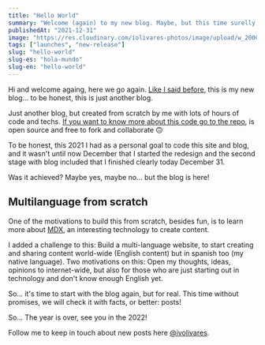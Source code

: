 ```yaml
---
title: "Hello World"
summary: "Welcome (again) to my new blog. Maybe, but this time surelly, I will start to publish new posts every month or week (depends of the mood, times, etc)."
publishedAt: "2021-12-31"
image: "https://res.cloudinary.com/iolivares-photos/image/upload/w_2000,ar_16:9,c_fill,g_auto,e_sharpen/v1641175008/io-dot-com/posts/photo-1579969756514-9f206e7c34a2_kz8vqh.jpg"
tags: ["launches", "new-release"]
slug: "hello-world"
slug-es: "hola-mundo"
slug-en: "hello-world"
---
```

Hi and welcome againg, here we go again. [Like I said before](https://medium.com/@ivolivares/hello-world-b0d91dfcb6fa), this is my new blog... to be honest, this is just another blog.

Just another blog, but created from scratch by me with lots of hours of code and techs. [If you want to know more about this code go to the repo](https://github.com/ivolivares/iolivares-dot-com/blob/main/README.md), is open source and free to fork and collaborate 🙃

To be honest, this 2021 I had as a personal goal to code this site and blog, and it wasn't until now December that I started the redesign and the second stage with blog included that I finished clearly today December 31.

Was it achieved? Maybe yes, maybe no... but the blog is here!

## Multilanguage from scratch

One of the motivations to build this from scratch, besides fun, is to learn more about [MDX](https://github.com/mdx-js/mdx), an interesting technology to create content.

I added a challenge to this: Build a multi-language website, to start creating and sharing content world-wide (English content) but in spanish too (my native language). Two motivations on this: Open my thoughts, ideas, opinions to internet-wide, but also for those who are just starting out in technology and don't know enough English yet.

So... it's time to start with the blog again, but for real. This time without promises, we will check it with facts, or better: posts!


<StaticTweet id="1477112348427104260" />

So... The year is over, see you in the 2022!

Follow me to keep in touch about new posts here [@ivolivares](https://twitter.com/ivolivares).